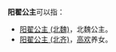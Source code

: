 '''阳翟公主'''可以指：
*[[阳翟公主_(北魏)|阳翟公主 (北魏)]]，北魏公主。
*[[阳翟公主_(北齐)|阳翟公主 (北齐)]]，[[高欢|高欢]]养女。

{{Disambig|Cat=公主封号消歧义}}